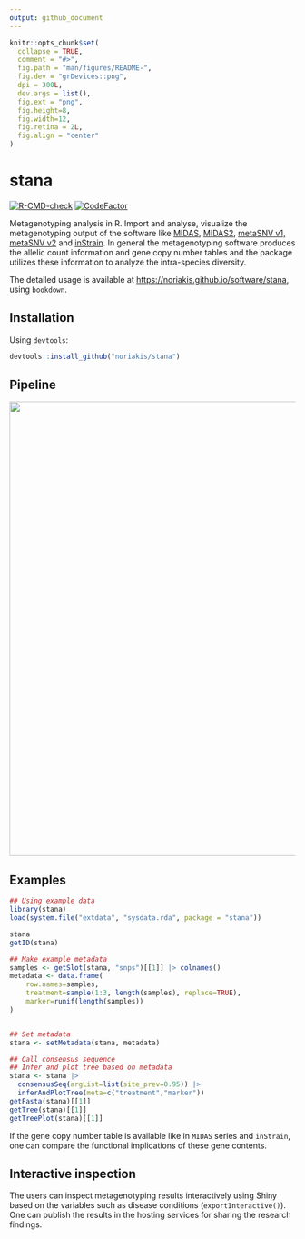 ```yaml
---
output: github_document
---
```


<!-- README.md is generated from README.Rmd. Please edit that file -->

```r
knitr::opts_chunk$set(
  collapse = TRUE,
  comment = "#>",
  fig.path = "man/figures/README-",
  fig.dev = "grDevices::png",
  dpi = 300L,
  dev.args = list(),
  fig.ext = "png",
  fig.height=8,
  fig.width=12,
  fig.retina = 2L,
  fig.align = "center"
)
```

# stana

<!-- badges: start -->
[![R-CMD-check](https://github.com/noriakis/stana/actions/workflows/R-CMD-check.yaml/badge.svg)](https://github.com/noriakis/stana/actions/workflows/R-CMD-check.yaml) [![CodeFactor](https://www.codefactor.io/repository/github/noriakis/stana/badge)](https://www.codefactor.io/repository/github/noriakis/stana)
<!-- badges: end -->

Metagenotyping analysis in R. Import and analyse, visualize the metagenotyping output of the software like [MIDAS](https://github.com/snayfach/MIDAS), [MIDAS2](https://github.com/czbiohub/MIDAS2), [metaSNV v1, metaSNV v2](https://github.com/metasnv-tool/metaSNV) and [inStrain](https://github.com/MrOlm/inStrain). In general the metagenotyping software produces the allelic count information and gene copy number tables and the package utilizes these information to analyze the intra-species diversity.

The detailed usage is available at [https://noriakis.github.io/software/stana](https://noriakis.github.io/software/stana), using `bookdown`.

## Installation

Using `devtools`:

```r
devtools::install_github("noriakis/stana")
```

## Pipeline

<img src="https://github.com/noriakis/software/blob/main/images/stana_pipeline.png?raw=true" width="800px">

## Examples

```r
## Using example data
library(stana)
load(system.file("extdata", "sysdata.rda", package = "stana"))

stana
getID(stana)

## Make example metadata
samples <- getSlot(stana, "snps")[[1]] |> colnames()
metadata <- data.frame(
    row.names=samples,
    treatment=sample(1:3, length(samples), replace=TRUE),
    marker=runif(length(samples))
)


## Set metadata
stana <- setMetadata(stana, metadata)

## Call consensus sequence
## Infer and plot tree based on metadata
stana <- stana |>
  consensusSeq(argList=list(site_prev=0.95)) |>
  inferAndPlotTree(meta=c("treatment","marker"))
getFasta(stana)[[1]]
getTree(stana)[[1]]
getTreePlot(stana)[[1]]
```

If the gene copy number table is available like in `MIDAS` series and `inStrain`, one can compare the functional implications of these gene contents.


## Interactive inspection

The users can inspect metagenotyping results interactively using Shiny based on the variables such as disease conditions (`exportInteractive()`). One can publish the results in the hosting services for sharing the research findings.
